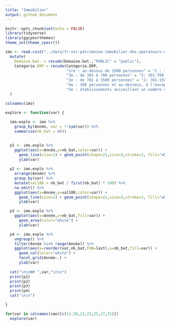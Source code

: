 ```yaml
---
title: "Immobilier"
output: github_document
---
```


```r
knitr::opts_chunk$set(echo = FALSE)
library(tidyverse)
library(ggcpesrthemes)
theme_set(theme_cpesr())
```

```r
imo <- read.csv2("../data/fr-esr-patrimoine-immobilier-des-operateurs-de-l-enseignement-superieur.csv", dec='.', na.strings = "") %>%
  mutate(
    Domaine.bat. = recode(Domaine.bat.,"PUBLIC" = "public"),
    Catégorie.ERP = recode(Catégorie.ERP,
                           "1re : au-dessus de 1500 personnes" = "1 : 1500- personnes",
                           "3e : de 301 à 700 personnes" = "3: 301-700 personnes",
                           "2e : de 701 à 1500 personnes" = "2: 701-1500 personnes",
                           "4e : 300 personnes et au-dessous, à l'exception des établissements compris dans la 5e catégorie" = "4: -300 personnes (hors 5)",
                           "5e : établissements accueillant un nombre de personnes inférieur au seuil dépendant du type d'établissement" = "5 : inférieur au seuil")
  )

colnames(imo)
```

```r

explore <- function(var) {
  
  imo.explo <- imo %>%
    group_by(Année, var = !!sym(var)) %>%
    summarise(nb_bat = n())
  

  p1 <- imo.explo %>%
    ggplot(aes(x=Année,y=nb_bat,color=var)) +
      geom_line(size=1) + geom_point(shape=21,size=3,stroke=1, fill="white") +
      ylab(var)
  
  p2 <- imo.explo %>%
    arrange(Année) %>%
    group_by(var) %>%
    mutate(val100 = nb_bat / first(nb_bat) * 100) %>%
    na.omit() %>%
    ggplot(aes(x=Année,y=val100,color=var)) +
      geom_line(size=1) + geom_point(shape=21,size=3,stroke=1, fill="white") +
      ylab(var)

  p3 <- imo.explo %>%
    ggplot(aes(x=Année,y=nb_bat,fill=var)) +
      geom_area(color="white") +
      ylab(var)

  p4 <- imo.explo %>%
    ungroup() %>%
    filter(Année %in% range(Année)) %>%
    ggplot(aes(y=reorder(var,nb_bat,FUN=last),x=nb_bat,fill=var)) +
      geom_col(color="white") +
      facet_grid(Année~.) +
      ylab(var)
  
  cat("\n\n## ",var,"\n\n")
  print(p1)
  print(p2)
  print(p3)
  print(p4)
  cat("\n\n")

}
```

```r
for(var in colnames(imo)[c(11:20,22,23,25,27,31)])
  explore(var)
```